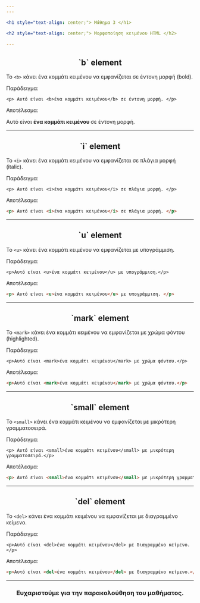 ```yaml
---
---

<h1 style="text-align: center;"> Μάθημα 3 </h1>

<h2 style="text-align: center;"> Μορφοποίηση κειμένου HTML </h2>

---
```


<h2 style="text-align: center;"> `b` element </h2>

Το ```<b>``` κάνει ένα κομμάτι κειμένου να εμφανίζεται σε έντονη μορφή (bold).

Παράδειγμα:

```
<p> Αυτό είναι <b>ένα κομμάτι κειμένου</b> σε έντονη μορφή. </p>
```

Αποτέλεσμα:

<p> Αυτό είναι <b> ένα κομμάτι κειμένου </b> σε έντονη μορφή. </p>

---

<h2 style="text-align: center;"> `i` element </h2>

Το ```<i>``` κάνει ένα κομμάτι κειμένου να εμφανίζεται σε πλάγια μορφή (italic).

Παράδειγμα:

```
<p> Αυτό είναι <i>ένα κομμάτι κειμένου</i> σε πλάγια μορφή. </p>
```

Αποτέλεσμα:

```html
<p> Αυτό είναι <i>ένα κομμάτι κειμένου</i> σε πλάγια μορφή. </p>
```

---

<h2 style="text-align: center;"> `u` element </h2>

Το ```<u>``` κάνει ένα κομμάτι κειμένου να εμφανίζεται με υπογράμμιση.

Παράδειγμα:

```
<p>Αυτό είναι <u>ένα κομμάτι κειμένου</u> με υπογράμμιση.</p>
```

Αποτέλεσμα:
```html
<p> Αυτό είναι <u>ένα κομμάτι κειμένου</u> με υπογράμμιση. </p>
```

---

<h2 style="text-align: center;"> `mark` element </h2>

Το ```<mark>``` κάνει ένα κομμάτι κειμένου να εμφανίζεται με χρώμα φόντου (highlighted).

Παράδειγμα:

```
<p>Αυτό είναι <mark>ένα κομμάτι κειμένου</mark> με χρώμα φόντου.</p>
```

Αποτέλεσμα:
```html
<p>Αυτό είναι <mark>ένα κομμάτι κειμένου</mark> με χρώμα φόντου.</p>
```

---

<h2 style="text-align: center;"> `small` element </h2>

Το ```<small>``` κάνει ένα κομμάτι κειμένου να εμφανίζεται με μικρότερη γραμματοσειρά.

Παράδειγμα:

```
<p> Αυτό είναι <small>ένα κομμάτι κειμένου</small> με μικρότερη γραμματοσειρά.</p>
```

Αποτέλεσμα:
```html
<p> Αυτό είναι <small>ένα κομμάτι κειμένου</small> με μικρότερη γραμματοσειρά.</p>
```

---

<h2 style="text-align: center;"> `del` element </h2>

Το ```<del>``` κάνει ένα κομμάτι κειμένου να εμφανίζεται με διαγραμμένο κείμενο.

Παράδειγμα:

```
<p>Αυτό είναι <del>ένα κομμάτι κειμένου</del> με διαγραμμένο κείμενο.</p>
```

Αποτέλεσμα:

```html
<p>Αυτό είναι <del>ένα κομμάτι κειμένου</del> με διαγραμμένο κείμενο.</p>
```

---

<h3 style="text-align: center;"> Ευχαριστούμε για την παρακολούθηση του μαθήματος. </h3>